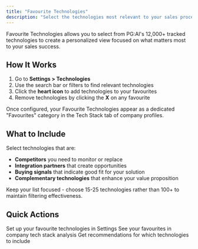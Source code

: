 ```yaml
---
title: "Favourite Technologies"
description: "Select the technologies most relevant to your sales process from our 12,000+ tracked technologies"
---
```


Favourite Technologies allows you to select from PG:AI's 12,000+ tracked technologies to create a personalized view focused on what matters most to your sales success.

## How It Works

1. Go to **Settings > Technologies**
2. Use the search bar or filters to find relevant technologies
3. Click the **heart icon** to add technologies to your favourites
4. Remove technologies by clicking the **X** on any favourite

Once configured, your Favourite Technologies appear as a dedicated "Favourites" category in the Tech Stack tab of company profiles.

## What to Include

Select technologies that are:

- **Competitors** you need to monitor or replace
- **Integration partners** that create opportunities
- **Buying signals** that indicate good fit for your solution
- **Complementary technologies** that enhance your value proposition

<Warning>
Keep your list focused - choose 15-25 technologies rather than 100+ to maintain filtering effectiveness.
</Warning>

## Quick Actions

<CardGroup cols={3}>
  <Card title="Configure Favourites" icon="gear" href="/settings/technologies">
    Set up your favourite technologies in Settings
  </Card>
  <Card title="View Tech Stack" icon="monitor" href="/account-intelligence/tech-stack">
    See your favourites in company tech stack analysis
  </Card>
  <Card title="Ask AI Assistant" icon="message" href="/account-intelligence/ai-assistant">
    Get recommendations for which technologies to include
  </Card>
</CardGroup>